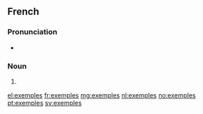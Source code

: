 ==French==

===Pronunciation===
* {{IPA|/ɛ.ɡzɑ̃pl/|lang=fr}}

===Noun===
{{head|fr|plural}} {{m-p}}

# {{plural of|exemple|lang=fr|nocat=1}}

[[el:exemples]]
[[fr:exemples]]
[[mg:exemples]]
[[nl:exemples]]
[[no:exemples]]
[[pt:exemples]]
[[sv:exemples]]
